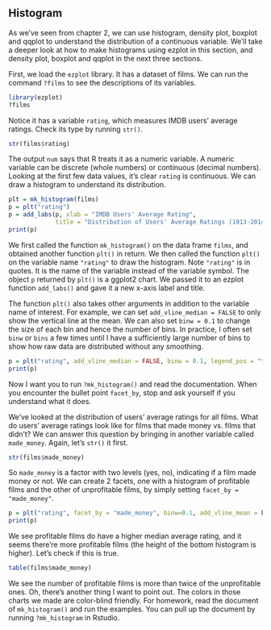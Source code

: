 ## Histogram

As we've seen from chapter 2, we can use histogram, density plot, boxplot and 
qqplot to understand the distribution of a continuous variable. We'll take a 
deeper look at how to make histograms using ezplot in this section, and density 
plot, boxplot and qqplot in the next three sections. 

First, we load the `ezplot` library. It has a dataset of films. We can run the 
command `?films` to see the descriptions of its variables. 
```r
library(ezplot)
?films
```

Notice it has a variable `rating`, which measures IMDB users' average ratings. 
Check its type by running `str()`.
```r
str(films$rating)
```

The output `num` says that R treats it as a numeric variable. A numeric variable 
can be discrete (whole numbers) or continuous (decimal numbers). Looking at the 
first few data values, it's clear `rating` is continuous. We can draw a 
histogram to understand its distribution.
```r
plt = mk_histogram(films)
p = plt("rating") 
p = add_labs(p, xlab = "IMDB Users' Average Rating", 
             title = "Distribution of Users' Average Ratings (1913-2014)")
print(p)
```

We first called the function `mk_histogram()` on the data frame `films`, and 
obtained another function `plt()` in return. We then called the function `plt()` 
on the variable name `"rating"` to draw the histogram. Note `"rating"` is in 
quotes. It is the name of the variable instead of the variable symbol. 
The object `p` returned by `plt()` is a ggplot2 chart. We passed it to an
ezplot function `add_labs()` and gave it a new x-axis label and title. 

The function `plt()` also takes other arguments in addition to the variable name
of interest. For example, we can set `add_vline_median = FALSE` to only show
the vertical line at the mean. We can also set `binw = 0.1` to change the size
of each bin and hence the number of bins. In practice, I often set `binw` or 
`bins` a few times until I have a sufficiently large number of bins to show how 
raw data are distributed without any smoothing.
```r
p = plt("rating", add_vline_median = FALSE, binw = 0.1, legend_pos = "top") 
print(p)
```

Now I want you to run `?mk_histogram()` and read the documentation. When you 
encounter the bullet point `facet_by`, stop and ask yourself if you understand 
what it does. 

We've looked at the distribution of users' average ratings for all films. 
What do users' average ratings look like for films that made money vs. films 
that didn't? We can answer this question by bringing in another variable called 
`made_money`. Again, let's `str()` it first.
```r
str(films$made_money)
```

So `made_money` is a factor with two levels (yes, no), indicating if a film made 
money or not. We can create 2 facets, one with a histogram of profitable films
and the other of unprofitable films, by simply setting `facet_by = "made_money"`.    
```r
p = plt("rating", facet_by = "made_money", binw=0.1, add_vline_mean = F) 
print(p)
```

We see profitable films do have a higher median average rating, and it seems
there're more profitable films (the height of the bottom histogram is higher).
Let's check if this is true.
```r
table(films$made_money)
```

We see the number of profitable films is more than twice of the unprofitable 
ones. Oh, there's another thing I want to point out. The colors in those
charts we made are color-blind friendly. For homework, read the document of
`mk_histogram()` and run the examples. You can pull up the document by running
`?mk_histogram` in Rstudio. 


